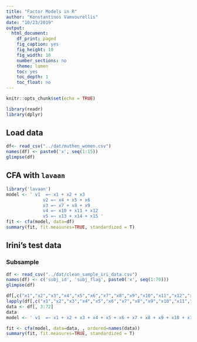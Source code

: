 ```yaml
---
title: "Factor Models in R"
author: "Konstantinos Vamvourellis"
date: "10/23/2019"
output:
  html_document:
    df_print: paged
    fig_caption: yes
    fig_height: 10
    fig_width: 10
    number_sections: no
    theme: lumen
    toc: yes
    toc_depth: 1
    toc_float: no
---
```


```r
knitr::opts_chunk$set(echo = TRUE)
```


```r
library(readr)
library(dplyr)
```
## Load data

```r
df<- read_csv("../dat/muthen_women.csv")
names(df) <- paste0('x', seq(1:15))
glimpse(df)
```

## CFA with `lavaan`

```r
library('lavaan')
model <- ' v1  =~ x1 + x2 + x3 
              v2 =~ x4 + x5 + x6
              v3 =~ x7 + x8 + x9 
              v4 =~ x10 + x11 + x12 
              v5 =~ x13 + x14 + x15 '
fit <- cfa(model, data=df)
summary(fit, fit.measures=TRUE, standardized = T)
```

## Irini's test data

### Subsample

```r
df <- read_csv("../dat/clean_sample_iri_data.csv")
names(df) <- c('subj_id', 'subj_flag', paste0('x', seq(1:70)))
glimpse(df)
```


```r
df[,c("x1","x2","x3","x4","x5","x6","x7","x8","x9","x10","x11","x12","x13","x14","x15","x16","x17","x18","x19","x20","x21","x22","x23","x24","x25","x26","x27","x28","x29","x30","x31","x32","x33","x34","x35","x36","x37","x38","x39","x40","x41","x42","x43","x44","x45","x46","x47","x48","x49","x50","x51","x52","x53","x54","x55","x56","x57","x58","x59","x60","x61","x62","x63","x64","x65","x66","x67","x68","x69","x70")] <-
lapply(df[,c("x1","x2","x3","x4","x5","x6","x7","x8","x9","x10","x11","x12","x13","x14","x15","x16","x17","x18","x19","x20","x21","x22","x23","x24","x25","x26","x27","x28","x29","x30","x31","x32","x33","x34","x35","x36","x37","x38","x39","x40","x41","x42","x43","x44","x45","x46","x47","x48","x49","x50","x51","x52","x53","x54","x55","x56","x57","x58","x59","x60","x61","x62","x63","x64","x65","x66","x67","x68","x69","x70")], ordered)
data <- df[, 3:72]
data
model <- ' v1  =~ x1 + x2 + x3 + x4 + x5 + x6 + x7 + x8 + x9 + x10 + x11 + x12 + x13 + x14 + x15 + x16 + x17 + x18 + x19 + x20 + x21 + x22 + x23 + x24 + x25 + x26 + x27 + x28 + x29 + x30 + x31 + x32 + x33 + x34 + x35 + x36 + x37 + x38 + x39 + x40 + x41 + x42 + x43 + x44 + x45 + x46 + x47 + x48 + x49 + x50 + x51 + x52 + x53 + x54 + x55 + x56 + x57 + x58 + x59 + x60 + x61 + x62 + x63 + x64 + x65 + x66 + x67 + x68 + x69 + x70' 

fit <- cfa(model, data=data, , ordered=names(data))
summary(fit, fit.measures=TRUE, standardized = T)

```


<!-- ### Complete dataset  -->

<!-- ```{r} -->
<!-- df <- read_csv("../dat/clean_iri_data.csv") -->
<!-- names(df) <- c('subj_id', 'subj_flag', paste0('x', seq(1:170))) -->
<!-- ``` -->


<!-- ```{r} -->
<!-- df[,c("x1","x2","x3","x4","x5","x6","x7","x8","x9","x10","x11","x12","x13","x14","x15","x16","x17","x18","x19","x20","x21","x22","x23","x24","x25","x26","x27","x28","x29","x30","x31","x32","x33","x34","x35","x36","x37","x38","x39","x40","x41","x42","x43","x44","x45","x46","x47","x48","x49","x50","x51","x52","x53","x54","x55","x56","x57","x58","x59","x60","x61","x62","x63","x64","x65","x66","x67","x68","x69","x70","x71","x72","x73","x74","x75","x76","x77","x78","x79","x80","x81","x82","x83","x84","x85","x86","x87","x88","x89","x90","x91","x92","x93","x94","x95","x96","x97","x98","x99","x100","x101","x102","x103","x104","x105","x106","x107","x108","x109","x110","x111","x112","x113","x114","x115","x116","x117","x118","x119","x120","x121","x122","x123","x124","x125","x126","x127","x128","x129","x130","x131","x132","x133","x134","x135","x136","x137","x138","x139","x140","x141","x142","x143","x144","x145","x146","x147","x148","x149","x150","x151","x152","x153","x154","x155","x156","x157","x158","x159","x160","x161","x162","x163","x164","x165","x166","x167","x168","x169","x170")] <- -->
<!-- lapply(df[,c("x1","x2","x3","x4","x5","x6","x7","x8","x9","x10","x11","x12","x13","x14","x15","x16","x17","x18","x19","x20","x21","x22","x23","x24","x25","x26","x27","x28","x29","x30","x31","x32","x33","x34","x35","x36","x37","x38","x39","x40","x41","x42","x43","x44","x45","x46","x47","x48","x49","x50","x51","x52","x53","x54","x55","x56","x57","x58","x59","x60","x61","x62","x63","x64","x65","x66","x67","x68","x69","x70","x71","x72","x73","x74","x75","x76","x77","x78","x79","x80","x81","x82","x83","x84","x85","x86","x87","x88","x89","x90","x91","x92","x93","x94","x95","x96","x97","x98","x99","x100","x101","x102","x103","x104","x105","x106","x107","x108","x109","x110","x111","x112","x113","x114","x115","x116","x117","x118","x119","x120","x121","x122","x123","x124","x125","x126","x127","x128","x129","x130","x131","x132","x133","x134","x135","x136","x137","x138","x139","x140","x141","x142","x143","x144","x145","x146","x147","x148","x149","x150","x151","x152","x153","x154","x155","x156","x157","x158","x159","x160","x161","x162","x163","x164","x165","x166","x167","x168","x169","x170")], ordered) -->
<!-- data <- df[, 3:172] -->
<!-- model <- ' v1  =~ x1 + x2 + x3 + x4 + x5 + x6 + x7 + x8 + x9 + x10 + x11 + x12 + x13 + x14 + x15 + x16 + x17 + x18 + x19 + x20 + x21 + x22 + x23 + x24 + x25 + x26 + x27 + x28 + x29 + x30 + x31 + x32 + x33 + x34 + x35 + x36 + x37 + x38 + x39 + x40 + x41 + x42 + x43 + x44 + x45 + x46 + x47 + x48 + x49 + x50 + x51 + x52 + x53 + x54 + x55 + x56 + x57 + x58 + x59 + x60 + x61 + x62 + x63 + x64 + x65 + x66 + x67 + x68 + x69 + x70 + x71 + x72 + x73 + x74 + x75 + x76 + x77 + x78 + x79 + x80 + x81 + x82 + x83 + x84 + x85 + x86 + x87 + x88 + x89 + x90 + x91 + x92 + x93 + x94 + x95 + x96 + x97 + x98 + x99 + x100 + x101 + x102 + x103 + x104 + x105 + x106 + x107 + x108 + x109 + x110 + x111 + x112 + x113 + x114 + x115 + x116 + x117 + x118 + x119 + x120 + x121 + x122 + x123 + x124 + x125 + x126 + x127 + x128 + x129 + x130 + x131 + x132 + x133 + x134 + x135 + x136 + x137 + x138 + x139 + x140 + x141 + x142 + x143 + x144 + x145 + x146 + x147 + x148 + x149 + x150 + x151 + x152 + x153 + x154 + x155 + x156 + x157 + x158 + x159 + x160 + x161 + x162 + x163 + x164 + x165 + x166 + x167 + x168 + x169 + x170'  -->

<!-- fit <- cfa(model, data=data, , ordered=names(data)) -->
<!-- summary(fit, fit.measures=TRUE, standardized = T) -->

<!-- ``` -->



<!-- ```{r} -->
<!-- # base R command -->
<!-- # fit<- factanal(df, 5, rotation = 'promax') -->
<!-- # fit -->
<!-- ``` -->

